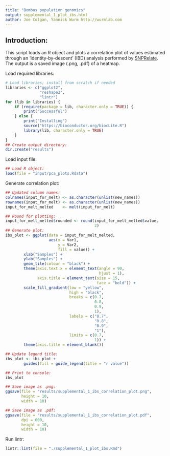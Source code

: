 ```yaml
---
title: "Bombus population genomics"
output: supplemental_1_plot_ibs.html
author: Joe Colgan, Yannick Wurm http://wurmlab.com
---
```


## Introduction:
This script loads an R object and plots a correlation plot of values estimated through an 'identity-by-descent' (IBD) analysis performed by [SNPRelate](https://bioconductor.org/packages/release/bioc/html/SNPRelate.html).
The output is a saved image (.png, .pdf) of a heatmap.

Load required libraries:

```r
# Load libraries; install from scratch if needed
libraries <- c("ggplot2",
               "reshape2",
               "lintr")
for (lib in libraries) {
    if (require(package = lib, character.only = TRUE)) {
        print("Successful")
    } else {
        print("Installing")
        source("https://bioconductor.org/biocLite.R")
        library(lib, character.only = TRUE)
    }
}
## Create output directory:
dir.create("results")
```

Load input file:

```r
## Load R object:
load(file = "input/pca_plots.Rdata")
```

Generate correlation plot:

```r
## Updated column names:
colnames(input_for_melt) <- as.character(unlist(new_names))
rownames(input_for_melt) <- as.character(unlist(new_names))
input_for_melt_melted    <- melt(input_for_melt)

## Round for plotting:
input_for_melt_melted$rounded <- round(input_for_melt_melted$value,
                                       2)
## Generate plot:
ibs_plot <- ggplot(data = input_for_melt_melted,
                   aes(x = Var1,
                       y = Var2,
                       fill = value)) +
        xlab("Samples") +
        ylab("Samples") +
        geom_tile(colour = "black") +
        theme(axis.text.x = element_text(angle = 90,
                                         hjust = 1),
              axis.title = element_text(size = 15,
                                        face = "bold")) +
        scale_fill_gradient(low = "yellow",
                            high = "black",
                            breaks = c(0.7,
                                       0.8,
                                       0.9,
                                       1),
                            labels = c("0.7",
                                       "0.8",
                                       "0.9",
                                       "1"),
                            limits = c(0.7,
                                       1)) +
        theme(axis.title = element_blank())

## Update legend title:
ibs_plot <- ibs_plot +
        guides(fill = guide_legend(title = "r value"))

## Print to console:
ibs_plot

## Save image as .png:
ggsave(file = "results/supplemental_1_ibs_correlation_plot.png",
       height = 10,
       width = 10)

## Save image as .pdf:
ggsave(file = "results/supplemental_1_ibs_correlation_plot.pdf",
       dpi = 600,
       height = 10,
       width = 10)
```

Run lintr:

```r
lintr::lint(file = "./supplemental_1_plot_ibs.Rmd")
```
